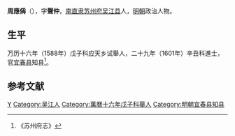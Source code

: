 '''周應偁'''（{{bd|？||？|catIdx=}}），字'''聲仲'''，[[南直隶|南直隶]][[苏州府|苏州府]][[吴江县|吴江县]]人，[[明朝|明朝]]政治人物。

== 生平 ==
万历十六年（1588年）戊子科应天乡试舉人，二十九年（1601年）辛丑科進士，官[[宜春县|宜春县]]知县<ref>《苏州府志》</ref>。

==参考文献==
{{reflist}}

{{萬曆二十九年辛丑科殿試金榜}}

{{Authority control}}

{{DEFAULTSORT:Z}}
[[Category:周姓|Y]]
[[Category:吴江人|Category:吴江人]]
[[Category:萬曆十六年戊子科舉人|Category:萬曆十六年戊子科舉人]]
[[Category:明朝宜春县知县|Category:明朝宜春县知县]]